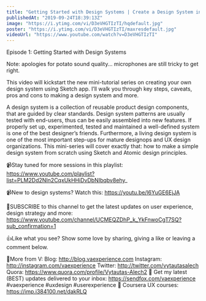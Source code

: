 ```yaml
---
title: "Getting Started with Design Systems | Create a Design System in Sketch, Ep1"
publishedAt: "2019-09-24T18:39:13Z"
image: "https://i.ytimg.com/vi/D3eVHGTIzTI/hqdefault.jpg"
poster: "https://i.ytimg.com/vi/D3eVHGTIzTI/maxresdefault.jpg"
videoUrl: "https://www.youtube.com/watch?v=D3eVHGTIzTI"
---
```


Episode 1: Getting Started with Design Systems

Note: apologies for potato sound quality... microphones are still tricky to get right.

This video will kickstart the new mini-tutorial series on creating your own design system using Sketch app. I’ll walk you through key steps, caveats, pros and cons to making a design system and more.

A design system is a collection of reusable product design components, that are guided by clear standards. Design system patterns are usually tested with end-users, thus can be easily assembled into new features. If properly set up, experimented, tested and maintained a well-defined system is one of the best designer’s friends. Furthermore, a living design system is one of the most important step-ups for mature designops and UX design organizations. This mini-series will cover exactly that: how to make a simple design system from scratch using Sketch and Atomic design principles.

📹Stay tuned for more sessions in this playlist:
https://www.youtube.com/playlist?list=PLM2Dd2NIn2CqxUkHHiDvDbNIbqbv8ehy_

📹New to design systems? Watch this: https://youtu.be/l6YuGE6EjJA

🙌SUBSCRIBE to this channel to get the latest updates on user experience, design strategy and more: https://www.youtube.com/channel/UCMEQZDhP_k_YkFnwoCgT7SQ?sub_confirmation=1

👍Like what you see? Show some love by sharing, giving a like or leaving a comment below.

👨More from V:
Blog: http://blog.vaexperience.com
Instagram: http://instagram.com/vaexperience
Twitter: http://twitter.com/vytautasalech
Quora: https://www.quora.com/profile/Vytautas-Alech2 📩 Get my latest (BEST) updates delivered to your inbox: https://sendfox.com/vaexperience
#vaexperience #uxdesign #userexperience 🎒 Coursera UX courses: https://imp.i384100.net/dakRLQ
